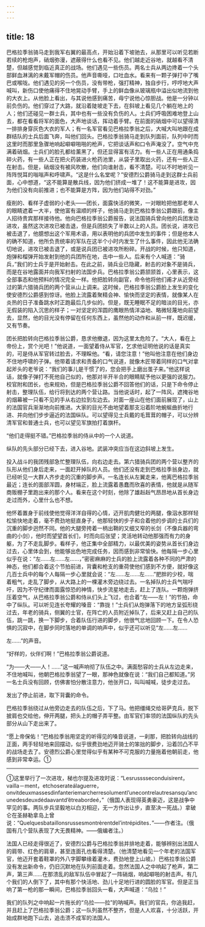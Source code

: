 ```yaml
---
---
---
```

title: 18
---





巴格拉季翁骑马走到我军右翼的最高点，开始沿着下坡驰去，从那里可以听见若断若续的枪炮声，硝烟弥漫，遮蔽得什么也看不见。他们越走近谷地，就越看不清楚，但越感觉到临近真正的战场。他们遇见一些伤员。两名士兵从两边搀着一个头部鲜血淋漓的未戴军帽的伤员。他声音嘶哑，口吐血水。看来有一颗子弹打中了嘴巴或喉咙。他们遇见的另一个伤员，没有带枪，强打精神，独自步行，哼哼地大声喊叫，新伤口使他痛得不住地晃动手臂，手上的鲜血像从玻璃瓶中溢出似地流到他的大衣上。从他脸上看出，与其说他感到痛苦，毋宁说他心惊胆战。他是一分钟以前负伤的。他们穿过了大路，就沿着陡坡走下去，在斜坡上看见几个躺在地上的人；他们还碰见一群士兵，其中也有一些没有负伤的人。士兵们呼吸困难地登上山去，都在看看将军的面色，大声地谈话，挥动着手臂。在前面的硝烟中可以望得清一排排身穿灰色大衣的军人；有一名军官看见巴格拉季翁之后，大喊大叫地跟在成群结队的士兵后面飞奔，叫他们回头。巴格拉季翁骑马走到队列面前，队列中时而这里时而那里急骤地响起噼噼啪啪的枪声，它把谈话声和口令声淹没了。空气中充满着硝烟。士兵们的脸孔都给薰黑了，但还显得富有活力。有一些人正在用通条捣碎火药，有一些人正在把火药装进火枪药池里，从袋子里取出火药，还有一些人正在射击。但是，硝烟没有被风吹散，他们向谁射击，看不清楚。可以不时地听见一阵阵悦耳的嗡嗡声和呼啸声。“这是什么名堂呢？”安德烈公爵骑马走到这群士兵前面，心中想道，“这不能算是散兵线，因为他们挤成一堆了！这不能算是进攻，因为他们没有向前推进；也不能算是方阵，因为他们站得不对劲。”

瘦削的、看样子虚弱的小老头——团长，面露快活的微笑，一对眼睑把他那老年人的眼睛遮着一大半，使他富有温顺的样子，他骑马走到巴格拉季翁公爵跟前，像主人招待贵宾那样接待他。他向巴格拉季翁公爵报告，说法国骑兵曾向他的兵团发动进攻，虽然这次进攻已被击退，但是兵团损失了半数以上的人员。团长说，进攻已被击退了，他臆想出这个军用术语，用以表明他的兵团中发生的事件；但是他本人的确不知道，他所负责统率的军队在这半个小时内发生了什么事件，因此他无法确切地说，进攻已被击退了，或是说兵团已被进攻所粉碎。开战的时候，他只知道，炮弹和榴弹开始发射到他的兵团所在地，击中一些人。后来有个人喊道：“骑兵，”我们的士兵于是开始射击。在此之前，骑兵业已隐藏，射击的对象不是骑兵，而是在谷地露面并向我军扫射的法国步兵。巴格拉季翁公爵颔颔首，心里表示，这全部事态和他预料的情况完全一样。他把脸转向副官，命令他将他们甫才从近旁经过的第六猎骑兵团的两个营从山上调来。这时候，巴格拉季翁公爵脸上发生的变化使安德烈公爵感到惊讶。他脸上流露着聚精会神、愉快而坚定的表情，就像某人在炎热的日子准备跳水时正跑最后几步似的。但是，既无睡眠不足的暗淡的目光，亦无假装的陷入沉思的样子；一对坚定的浑圆的鹰眼热情洋溢地、略微轻蔑地向前望去，显然，他的目光没有停留在任何东西上，虽然他的动作和从前一样，既迟缓，又有节奏。

团长把脸转向巴格拉季翁公爵，恳求他撤退，因为这里太危险了。“大人，看在上帝份上，赏个光吧！”他说道，一面望着侍从军官，乞求他证明他说的话是真实的，可是侍从军官转过脸去，不理睬他。“看，请您注意！”他叫他注意在他们身边不住地呼啸的子弹。他带着请求和责备的口气说道，就像木匠带着同样的口气对拿起斧头的老爷说：“我们的事儿是干惯了的，您会把手上磨出茧子来。”他这样说话，就像子弹打不死他自己似的，他那对半开半合的眼睛赋予他以更强的说服力。校官附和团长，也来规劝，但是巴格拉季翁公爵不回答他们的话，只是下命令停止射击，整理队伍，给行将到达的两个营让路。当他说话时，起了一阵风，遮掩谷地的烟幕被一只看不见的手从右边拉到左边去。对面一座山在他们面前展现了，山上的法国官兵渐渐地向前推进。大家的目光不由地望着那支沿着阶地蜿蜒曲折地行进、并向他们步步逼近的法国纵队。可以望得见士兵戴的毛茸茸的帽子，可以分辨清军官和普通士兵，也可以望见军旗拍打着旗杆。

“他们走得挺不错。”巴格拉季翁的侍从中的一个人说道。

纵队的先头部分已经下去，进入谷地。武装冲突应当在这边斜坡上发生。

投入战斗的我团残部急忙整理队伍，向右边走去。第六猎骑兵团的两个营以整齐的队形从他们身后走来，一面赶开掉队的人员。他们还没有走到巴格拉季翁身边，就已经听见一大群人齐步走的沉重的脚步声。一名连长从左翼走来，他离巴格拉季翁最近；连长的面部浑圆，身材端正，脸上流露着愚蠢而欣喜的表情，他就是从随军商贩棚子里跑出来的那个人。看来在这个时刻，他除了雄赳赳气昂昂地从首长身边走过而外，心里什么也不想。

他怀着置身于前线使他觉得洋洋自得的心情，迈开肌肉健壮的两腿，像泅水那样轻松愉快地走着，毫不费劲地挺直身子，他那轻快的步子和合着他的步调的士兵们的沉重的脚步迥然不同。他的大腿旁挎着一柄出鞘的又细又窄的长剑（不像兵器的弯曲的小剑），他时而望望首长们，时而向后张望；灵活地转动他那强而有力的身躯，为了不走乱脚步。看样子，他正集中全部精力，以最优美的姿势从首长们身边过去，心里体会到，他能够出色地完成任务，因而感到非常愉快。他每隔一步心里似乎在说：“左……左……左……，”密密麻麻的士兵的脸上流露着各种不同的严肃的神态，他们都合着这个节拍前进，背囊和枪支的重荷使他们感到不方便，就好像这几百士兵中的每个人每隔一步心里就会说：“左……左……左……”肥胖的少校，喘着粗气，走乱了脚步，从大路上的一棵灌木旁边绕过去。一名掉队的士兵气喘吁吁，因为不守纪律而面露惊恐的神情，快步流星地走去，赶上了连队。一颗炮弹挤压着空气，从巴格拉季翁公爵和侍从们头上飞过，也合着“左——左！”的节拍，命中了纵队。可以听见连长夸耀的嗓音：“靠拢！”士兵们从炮弹落下的地方呈弧形绕过去，年老的骑兵，侧翼的士官，在阵亡的人员附近掉队了，后来又赶上自己的队伍，跳一跳，换一下脚步，合着队伍行进的脚步，他很气忿地回顾一下。在令人恐惧的沉寂中，在脚步同时落地的单调的响声中，似乎还可以听见“左……左……

左……”的声音。

“好样的，伙伴们啊！”巴格拉季翁公爵说道。

“为——大——人！……”这一喊声响彻了队伍之中。满面愁容的士兵从左边走来，不住地喊叫，他朝巴格拉季翁望了一眼，那神色就像在说：“我们自己都知道。”另一名士兵没有回顾，仿佛害怕分散注意力，他张开口，叫叫喊喊，徒步走过去。

发出了停止前进，取下背囊的命令。

巴格拉季翁绕过从他旁边走去的队伍之后，下了马。他把缰绳交给哥萨克兵，脱下披肩也交给他，伸开两腿，把头上的帽子弄平整。由军官们率领的法国纵队的先头部分从山下走出来了。

“愿上帝保佑！”巴格拉季翁用坚定的听得见的嗓音说道，一刹那，把脸转向战线的正面，两手轻轻地来回摆动，似乎很费劲地迈开骑士的笨拙的脚步，沿着凹凸不平的战场走去了。安德烈公爵心里觉得似乎有某种不可克服的力量拖着他朝前走，他感到非常幸运。①

--------

①这里举行了一次进攻，梯也尔提及进攻时说：“Lesrusssseconduisirent，vailla－ment，etchoserateálaguerre，onvitdeuxmassesdinfanteriemarcherresolumentl’unecontrelautresansqu’ancunedesdeuxdédaavantd’êtreabordeé，”（俄国人表现得英勇豪迈，这是战争中罕见的事。两队步兵坚毅地以白刃相迎，无一方作出让步，直至决一死战。）拿破仑在圣赫勒拿岛上曾说：“Quelquesbataillonsrussesmontrèrentdel’intrépidites．”——作者注。（俄国有几个营队表现了大无畏精神。——俄编者注。）

法国人已经走得很近了，安德烈公爵与巴格拉季翁并排地走着，能够辨别出法国人的肩带、红色的肩章，甚至连面孔也看得清楚。（他清楚地看见一个年老的法国军官，他迈开套着鞋罩的外八字脚攀缘着灌木，费劲地登上山坡。）巴格拉季翁公爵没有发出新命令，仍旧沉默地在队列前面走着。忽然法国人之中响起了枪声，第二声，第三声……在那溃乱的敌军队伍中冒起了一阵硝烟，响起噼啪的射击声。有几个我们的人倒下了，其中有那个快活地、劲儿十足地行进的圆脸的军官。但是正当响了第一枪的那一瞬间，巴格拉季翁回头一看，大声喊道：“乌拉！”

我们的队列之中响起一片拖长的“乌拉——拉”的呐喊声。我们的官兵，你追我赶，并且赶上了巴格拉季翁公爵；这一队列虽然不整齐，但是人人欢喜，十分活跃，开始成群地跑下山去，追击溃不成军的法国人。